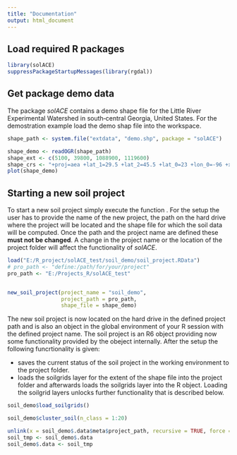 ---
title: "Documentation"
output: html_document
---


## Load required R packages
```{r}
library(solACE)
suppressPackageStartupMessages(library(rgdal))
```

## Get package demo data
The package *solACE* contains a demo shape file for the Little River Experimental Watershed in south‐central Georgia, United States. For the demostration example load the demo shap file into the workspace.

```{r}
shape_path <- system.file("extdata", "demo.shp", package = "solACE")

shape_demo <- readOGR(shape_path)
shape_ext <- c(5100, 39800, 1088900, 1119600)
shape_crs <- "+proj=aea +lat_1=29.5 +lat_2=45.5 +lat_0=23 +lon_0=-96 +x_0=0 +y_0=0 +ellps=clrk66 +units=m +no_defs"
plot(shape_demo)
```

## Starting a new soil project
To start a new soil project simply execute the function \code{new_soil_project()}. For the setup the user has to provide the name of the new project, the path on the hard drive where the project will be located and the shape file for which the soil data will be computed. Once the path and the project name are defined these **must not be changed**. A change in the project name or the location of the project folder will affect the functionality of *solACE*.

```{r}
load("E:/R_project/solACE_test/soil_demo/soil_project.RData")
# pro_path <- "define:/path/for/your/project"
pro_path <- "E:/Projects_R/solACE_test"


new_soil_project(project_name = "soil_demo", 
                 project_path = pro_path,
                 shape_file = shape_demo)
```

The new soil project is now located on the hard drive in the defined project path and is also an object in the global environment of your R session with the defined project name. The soil project is an R6 object providing now some functionality provided by the obeject internally. After the setup the following funcrtionality is given:

 - \code{demo_soil$save()} saves the current status of the soil project in the working environment to the project folder.
 - \code{demo_soil$load_soilgrids()} loads the soilgrids layer for the extent of the shape file into the project folder and afterwards loads the soilgrids layer into the R object. Loading the soilgrid layers unlocks further functionality that is described below.
 

```{r}
soil_demo$load_soilgrids()

soil_demo$cluster_soil(n_class = 1:20)
```


```{r}
unlink(x = soil_demo$.data$meta$project_path, recursive = TRUE, force = TRUE)
soil_tmp <- soil_demo$.data
soil_demo$.data <- soil_tmp
```

